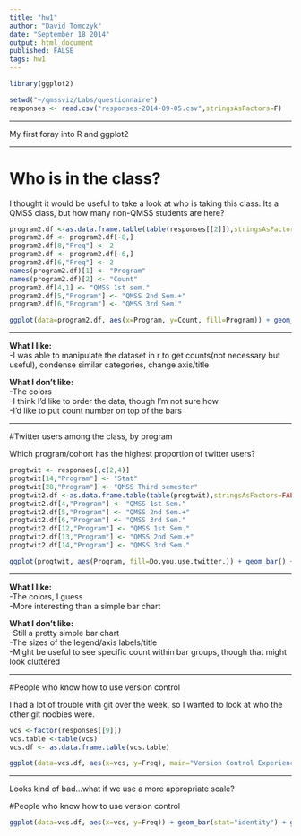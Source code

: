 ```yaml
---
title: "hw1"
author: "David Tomczyk"
date: "September 18 2014"
output: html_document
published: FALSE
tags: hw1
---
```

```r

library(ggplot2)

setwd("~/qmssviz/Labs/questionnaire")
responses <- read.csv("responses-2014-09-05.csv",stringsAsFactors=F)
```
---

My first foray into R and ggplot2

---

# Who is in the class?

I thought it would be useful to take a look at who is taking this class. Its a QMSS class, but how many non-QMSS students are here?


```r

program2.df <-as.data.frame.table(table(responses[[2]]),stringsAsFactors=FALSE)
program2.df <- program2.df[-8,]
program2.df[8,"Freq"] <- 2
program2.df <- program2.df[-6,]
program2.df[6,"Freq"] <- 2
names(program2.df)[1] <- "Program"
names(program2.df)[2] <- "Count"
program2.df[4,1] <- "QMSS 1st sem."
program2.df[5,"Program"] <- "QMSS 2nd Sem.+"
program2.df[6,"Program"] <- "QMSS 3rd Sem."

ggplot(data=program2.df, aes(x=Program, y=Count, fill=Program)) + geom_bar(stat="identity")+guides(fill=FALSE)+ggtitle("Class Make Up")

```
---

**What I like:**  
-I was able to manipulate the dataset in r to get counts(not necessary but useful), condense similar categories, change axis/title

**What I don't like:**  
-The colors  
-I think I'd like to order the data, though I'm not sure how  
-I'd like to put count number on top of the bars

---

#Twitter users among the class, by program

Which program/cohort has the highest proportion of twitter users?

```r

progtwit <- responses[,c(2,4)]
progtwit[14,"Program"] <- "Stat"
progtwit[28,"Program"] <- "QMSS Third semester"
progtwit2.df <-as.data.frame.table(table(progtwit),stringsAsFactors=FALSE)
progtwit2.df[4,"Program"] <- "QMSS 1st Sem."
progtwit2.df[5,"Program"] <- "QMSS 2nd Sem.+"
progtwit2.df[6,"Program"] <- "QMSS 3rd Sem."
progtwit2.df[12,"Program"] <- "QMSS 1st Sem."
progtwit2.df[13,"Program"] <- "QMSS 2nd Sem.+"
progtwit2.df[14,"Program"] <- "QMSS 3rd Sem."

ggplot(progtwit, aes(Program, fill=Do.you.use.twitter.)) + geom_bar() + ggtitle("Twitter Users by Program")

```
---

**What I like:**  
-The colors, I guess  
-More interesting than a simple bar chart

**What I don't like:**  
-Still a pretty simple bar chart  
-The sizes of the legend/axis labels/title  
-Might be useful to see specific count within bar groups, though that might look cluttered  

---

#People who know how to use version control

I had a lot of trouble with git over the week, so I wanted to look at who the other git noobies were.

``` r

vcs <-factor(responses[[9]])
vcs.table <-table(vcs)
vcs.df <- as.data.frame.table(vcs.table)

ggplot(data=vcs.df, aes(x=vcs, y=Freq), main="Version Control Experience") + geom_bar(stat="identity") + ggtitle("Experience With Version Control")

```
----
Looks kind of bad...what if we use a more appropriate scale?

#People who know how to use version control

``` r

ggplot(data=vcs.df, aes(x=vcs, y=Freq)) + geom_bar(stat="identity") + ggtitle("Experience With Version Control")

```